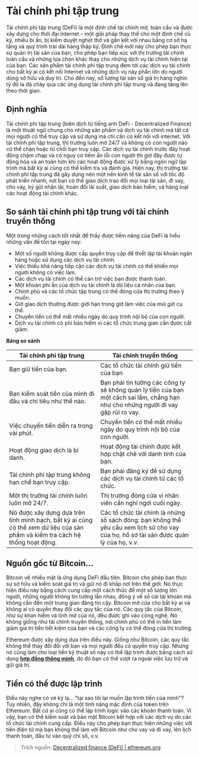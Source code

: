 
# Tài chính phi tập trung
Tài chính phi tập trung (DeFi) là một định chế tài chính mở, toàn cầu và được xây dựng cho thời đại internet – một giải pháp thay thế cho một định chế cũ kỹ, nhiều bí ẩn, bị kiểm duyệt nghẹt thở và gắn kết với nhau bằng cơ sở hạ tầng và quy trình trải dài hàng thập kỷ. Định chế mới này cho phép bạn thực sự quản trị tài sản của bạn, cho phép bạn tiếp xúc với thị trường tài chính toàn cầu và những lựa chọn khác thay cho những dịch vụ tài chính hiện tại của bạn. Các sản phẩm tài chính phi tập trung đem tới các dịch vụ tài chính cho bất kỳ ai có kết nối Internet và những dịch vụ này phần lớn do người dùng sở hữu và duy trì. Cho đến nay, số lượng tài sản số giá trị hàng nghìn tỷ đô la đã chảy qua các ứng dụng tài chính phi tập trung và đang tăng lên theo thời gian.

## Định nghĩa
Tài chính phi tập trung (biên dịch từ tiếng anh DeFi - Decentralized Finance) là một thuật ngữ chung cho những sản phẩm và dịch vụ tài chính mà tất cả mọi người có thể truy cập và sử dụng mà chỉ cần có kết nối với internet. Với tài chính phi tập trung, thị trường luôn mở 24/7 và không có con người nào có thể chặn hoặc từ chối bạn truy cập. Các dịch vụ tài chính trước đây hoạt động chậm chạp và có nguy cơ tiềm ẩn lỗi con người thì giờ đây được tự động hóa và an toàn hơn khi các hoạt động được xử lý bằng ngôn ngữ lập trình mà bất kỳ ai cũng có thể kiểm tra và đánh giá. Hiện nay, thị trường tài chính phi tập trung đã gây dựng nên một nền kinh tế tài sản số với tốc độ phát triển nhanh, nơi bạn có thể giao dịch trao đổi mọi loại tài sản, đi vay, cho vay, ký gửi nhận lãi, hoán đổi lãi suất, giao dịch bảo hiểm, và hàng loạt các hoạt động tài chính khác.

## So sánh tài chính phi tập trung với tài chính truyền thống
Một trong những cách tốt nhất để thấy được tiềm năng của DeFi là hiểu những vấn đề tồn tại ngày nay:

- Một số người không được cấp quyền truy cập để thiết lập tài khoản ngân hàng hoặc sử dụng các dịch vụ tài chính.
- Việc thiếu khả năng tiếp cận các dịch vụ tài chính có thể khiến mọi người không có việc làm.
- Các dịch vụ tài chính có thể cản trở việc bạn được thanh toán.
- Một khoản phí ẩn của dịch vụ tài chính là dữ liệu cá nhân của bạn.
- Chính phủ và các tổ chức tập trung có thể đóng cửa thị trường theo ý muốn.
- Giờ giao dịch thường được giới hạn trong giờ làm việc của múi giờ cụ thể.
- Chuyển tiền có thể mất nhiều ngày do quy trình nội bộ của con người.
- Dịch vụ tài chính có phí bảo hiểm vì các tổ chức trung gian cần được cắt giảm.

**Bảng so sánh**

|Tài chính phi tập trung | Tài chính truyền thống |
| -----------------------| ---------------------- |
| Bạn giữ tiền của bạn.  | Các tổ chức tài chính giữ tiền của bạn |
| Bạn kiểm soát tiền của mình đi đâu và chi tiêu như thế nào. | Bạn phải tin tưởng các công ty sẽ không quản lý tiền của bạn một cách sai lầm, chẳng hạn như cho những người đi vay gặp rủi ro vay.|
| Việc chuyển tiền diễn ra trong vài phút. | Chuyển tiền có thể mất nhiều ngày do quy trình nội bộ của con người. |
| Hoạt động giao dịch là bí danh. | Hoạt động tài chính được kết hợp chặt chẽ với danh tính của bạn. |
| Tài chính phi tập trung không hạn chế bạn truy cập. | Bạn phải đăng ký để sử dụng các dịch vụ tài chính từ các tổ chức. |
| Một thị trường tài chính luôn luôn mở 24/7. | Thị trường đóng cửa vì nhân viên cần nghỉ ngơi cuối ngày. |
| Nó được xây dựng dựa trên tính minh bạch, bất kỳ ai cũng có thể xem dữ liệu của sản phẩm và kiểm tra cách hệ thống hoạt động. | Các tổ chức tài chính là những sổ sách đóng: bạn không thể yêu cầu xem lịch sử cho vay của họ, hồ sơ tài sản được quản lý của họ, v.v. |

## Nguồn gốc từ Bitcoin... 
Bitcoin về nhiều mặt là ứng dụng DeFi đầu tiên. Bitcoin cho phép bạn thực sự sở hữu và kiểm soát giá trị và gửi nó đi khắp nơi trên thế giới. Nó thực hiện điều này bằng cách cung cấp một cách thức để một số lượng lớn người, những người không tin tưởng lẫn nhau, đồng ý về sổ cái tài khoản mà không cần đến một trung gian đáng tin cậy. Bitcoin mở cửa cho bất kỳ ai và không ai có quyền thay đổi các quy tắc của nó. Các quy tắc của Bitcoin, như sự khan hiếm và tính mở của nó, đều được ghi vào công nghệ. Nó không giống như tài chính truyền thống, nơi chính phủ có thể in tiền làm giảm giá trị tiền tiết kiệm của bạn và các công ty có thể đóng cửa thị trường.

Ethereum được xây dựng dựa trên điều này. Giống như Bitcoin, các quy tắc không thể thay đổi đối với bạn và mọi người đều có quyền truy cập. Nhưng nó cũng làm cho loại tiền kỹ thuật số này có thể lập trình được bằng cách sử dụng **[hợp đồng thông minh](/tai-lieu/hop-dong-thong-minh)**, do đó bạn có thể vượt ra ngoài việc lưu trữ và gửi giá trị.

## Tiền có thể được lập trình
Điều này nghe có vẻ kỳ lạ... "tại sao tôi lại muốn lập trình tiền của mình"? Tuy nhiên, đây không chỉ là một tính năng mặc định của token trên Ethereum. Bất cứ ai cũng có thể lập trình logic vào các khoản thanh toán. Vì vậy, bạn có thể kiểm soát và bảo mật Bitcoin kết hợp với các dịch vụ do các tổ chức tài chính cung cấp. Điều này cho phép bạn thực hiện những việc với tiền điện tử mà bạn không thể làm với Bitcoin như cho vay và đi vay, lên lịch thanh toán, đầu tư vào quỹ chỉ số, v.v.


> Trích nguồn:
> [Decentralized finance (DeFi) | ethereum.org](https://ethereum.org/defi)

<PostNav currentSectionId={1} currentPostId={2} />